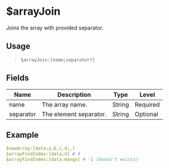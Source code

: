 # $arrayJoin
Joins the array with provided separator.

## Usage
> `$arrayJoin:[name;separator?]`

## Fields
| Name      | Description            | Type   | Level    |
| --------- | ---------------------- | ------ | -------- |
| name      | The array name.        | String | Required |
| separator | The element separator. | String | Optional |

## Example
```yaml
$newArray:[data;a,b,c,d;,]
$arrayFindIndex:[data;d] # 4
$arrayFindIndex:[data;mango] # -1 (Doesn't exists)
```